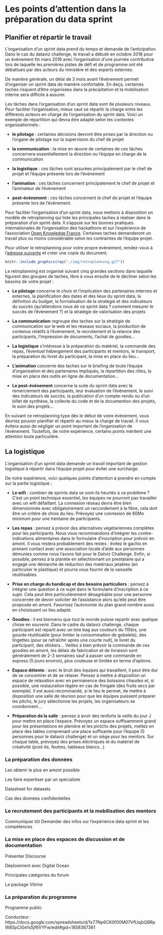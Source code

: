 # Les points d'attention dans la préparation du data sprint {#preparation}

## Planifier et répartir le travail

L'organisation d'un sprint data prend du temps et demande de l'anticipation. Dans le cas du dataviz challenge, le travail a débuté en octobre 2018 pour un évènement fin mars 2019 avec l'organisation d'une journée contributive lors de laquelle les premières pistes de défi et de programme ont été débattues par des acteurs du ministère et des experts externes. 

De manière générale, un délai de 3 mois avant l'évènement permet d'organiser un sprint data de manière confortable. En deça, certaines taches risquent d'être organisées dans la précipitation et la mobilisation interne sera difficile à assurer. 

Les tâches dans l'organisation d'un sprint data sont de plusieurs niveaux. Pour faciliter l'organisation, mieux vaut se répartir la charge entre les différents acteurs en charge de l’organisation du sprint data. Voici un exemple de répartition qui devra être adapté selon les contextes organisationnels : 

* **le pilotage** : certaines décisions devront être prises par la direction ou l’organe de pilotage sur la supervision du chef de projet

* **la communication** : la mise en œuvre de certaines de ces tâches concernera essentiellement la direction ou l'équipe en charge de la communication

* **la logistique** : ces tâches sont assurées principalement par le chef de projet et l’équipe présente lors de l’évènement

* **l’animation** : ces tâches concernent principalement le chef de projet et l’animateur de l’évènement 

* **post-évènement** : ces tâches concernent le chef de projet et l’équipe présente lors de l’évènement. 

Pour faciliter l'organisation d'un sprint data, nous mettons à disposition un modèle de retroplanning qui liste les principales taches à réaliser dans la préparation d'un sprint data. Il s'appuie sur les bonnes pratiques internationales de l’organisation des hackathons et sur l’expérience de l’association [Open Knowledge France](okfn.fr). Certaines taches demanderont un travail plus ou moins considérable selon les contraintes de l'équipe projet. 

Pour utiliser le retroplanning pour votre propre évènement, rendez-vous à l'[adresse suivante](https://docs.google.com/spreadsheets/d/13-deckO7z53tQu3dst0gQCh54HAmwPnMDfGiCLNax8M/edit?usp=sharing) et créer une copie du document.  

```r
knitr::include_graphics(rep("./img/retroplanning.gif"))
```

Le retroplanning est organisé suivant cinq grandes sections dans laquelle figurent des groupes de taches, libre à vous ensuite de le décliner selon les besoins de votre projet :  

* **Le pilotage** concerne le choix et l'implication des partenaires internes et externes, la planification des dates et des lieux du sprint data, la définition du budget, la formalisation de la stratégie et des indicateurs du succès (qu'attendons nous de ce sprint data ? comment mesurer le succès de l'évènement ?) et la stratégie de valorisation des projets

* **La communication** regroupe des taches sur la stratégie de communication sur le web et les réseaux sociaux, la production de contenus relatifs à l'évènement, le recrutement et la relance des participants, l'impression de documents, l'achat de goodies…

* **La logistique** s'intéresse à la préparation du matériel, la commande des repas, l'éventuel hébergement des participants et mentors, le transport, la préparation du livret du participant, la mise en place du lieu…

* **L'animation** concerne des taches sur le briefing de toute l'équipe d'organisation et des partenaires impliqués, la répartition des rôles, la mise en place des outils en ligne de documentation…

* **Le post-évènement** concerne la suite du sprint data avec le remerciement des participants, leur évaluation de l'évènement, le suivi des indicateurs de succès, la publication d'un compte-rendu ou d'un billet de synthèse, la collecte du code et de la documention des projets, le suivi des projets…

En suivant ce retroplanning type dès le début de votre évènement, vous devriez pouvoir planifier et répartir au mieux la charge de travail. Il vous évitera aussi de négliger un point important de l'organisation de l'évènement. Toutefois, de notre expérience, certains points méritent une attention toute particulière. 
		

## La logistique

L'organisation d'un sprint data demande un travail important de gestion logistique à répartir dans l'équipe projet pour éviter une surcharge.

De notre expérience, voici quelques points d'attention à prendre en compte sur la partie logistique :

* **Le wifi** : combien de sprints data se sont-ils heurtés à ce problème ? C'est un point technique essentiel, les équipes ne pourront pas travailler avec un wifi défaillant. La connexion réseau devra être bien dimensionnée avec obligatoirement un raccordement à la fibre, cela doit être un critère de choix du lieu. Prévoyez une connexion de 80Mo minimum pour une trentaine de participants. 

* **Les repas** : pensez à prévoir des alternatives végétariennes complètes pour les participants. Nous vous recommandons d'intégrer les contre-indications alimentaires dans le formulaire d'inscription pour prévoir en amont. Il vous restera probablement des restes : évitez le gachis en prenant contact avec une association locale d'aide aux personnes démunies comme nous l'avons fait pour le Datviz Challenge. Enfin, si possible, pensez à la planète en sélectionnant un prestataire qui a engagé une démarche de réduction des matériaux jetables (en particulier le plastique) et pourra vous fournir de la vaisselle réutilisables.

* **Prise en charge du handicap et des besoins particuliers** : pensez à intégrer une question  à ce sujet dans le formulaire d'inscription à ce sujet. Cela peut être particulièrement désagréable pour une personne concernée de devoir soliciter de l'assistance alors qu'elle peut être proposée en amont. Favorisez l'autonomie du plan grand nombre aussi en choisissant un lieu adapté. 

* **Goodies** : il est bienvenu que tout le monde puisse repartir avec quelque chose en souvenir. Dans le cadre du dataviz challenge, chaque participant est reparti avec un tote bag aux couleurs du 110bis, une gourde réutilisable (pour limiter la consommation de gobelets), des lingettes (pour se rafraîchir après une courte nuit), le livret du participant, des stickers… Veillez à bien prévoir la commande de ces goodies en amont, les délais de fabrication et de livraison sont généralement de 2-3 semaines sauf à passer une commande en express (5 jours environ), plus couteuse et limitée en terme d'options.

* **Espace détente** : avec le bruit des équipes qui travaillent, il peut être dur de se concentrer et de se relaxer. Pensez à mettre à disposition un espace de relaxation avec en permanence des boissons chaudes et, si possible, une restauration légère en cas de fringale (des fruits secs par exemple). Il est aussi recommandé, si le lieu le permet, de mettre à disposition une salle de réunion pour que les équipes puissent préparer les pitchs, le jury sélectionne les projets, les organisateurs se coordonnent…

* **Préparation de la salle** : pensez à avoir des renforts la veille du jour J pour mettre en place l'espace. Prévoyez un espace suffisamment grand pour les présentations en plenière et les pictchs des projets, mettez en place des tables comprenant une place suffisante pour l'équipe (5 personnes pour le dataviz challenge) et un siège pour les mentors. Sur chaque table, prévoyez des prises éléctriques et du matériel de créativité (post-its, feutres, tableaux blancs…)



### La préparation des données
Les obtenir le plus en amont possible

Les faire expertiser par un spécialiste

Datasheet for datasets

Cas des données confidentielles


### Le recrutement des participants et la mobilisation des mentors

Communiquer tôt
Demander des infos sur l'expérience data sprint et les compétences 


### La mise en place des espaces de discussion et de documentation

Présenter Discourse

Déploiement avec Digital Ocean

Principales catégories du forum

Le package Vitrine

### La préparation du programme

Programme public 

Conducteur : https://docs.google.com/spreadsheets/d/1x77Np6CK0f00M07VfUsjbQBRpW8SpClGe1s5jf6VYFw/edit#gid=1858367361

